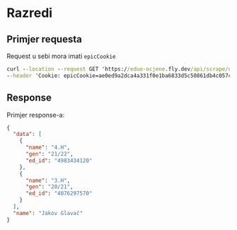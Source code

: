 
# Razredi

## Primjer requesta

<Callout emoji="⚠️">Request u sebi mora imati `epicCookie`</Callout>
```cmd
curl --location --request GET 'https://eduo-ocjene.fly.dev/api/scrape/userInfo' \
--header 'Cookie: epicCookie=ae0ed9a2dca4a331f0e1ba6833d5c50861db4c057cb46dce4190b7ae9ff6e47617d64b38d1b86d14b46bd8551c04fe1ded9ea7dfa2035a7fbf4430e66f1a9c06572646032216150e13e9433755bb4786d4a114caf462bd3c82ae43f374e6f725'
```

## Response

Primjer response-a:

```json
{
  "data": [
    {
      "name": "4.H",
      "gen": "21/22",
      "ed_id": "4983434120"
    },
    {
      "name": "3.H",
      "gen": "20/21",
      "ed_id": "4076297570"
    }
  ],
  "name": "Jakov Glavač"
}
```
